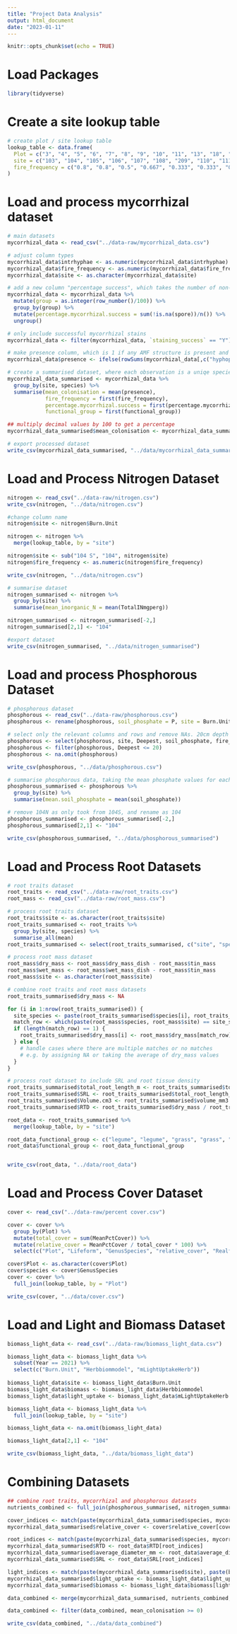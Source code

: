 ```yaml
---
title: "Project Data Analysis"
output: html_document
date: "2023-01-11"
---
```


```r
knitr::opts_chunk$set(echo = TRUE)
```

# Load Packages
```r
library(tidyverse)
```

# Create a site lookup table
```r
# create plot / site lookup table
lookup_table <- data.frame(
  Plot = c("3", "4", "5", "6", "7", "8", "9", "10", "11", "13", "18", "24", "24"),
  site = c("103", "104", "105", "106", "107", "108", "209", "110", "111", "113", "301", "104", "104 S"),
  fire_frequency = c("0.8", "0.8", "0.5", "0.667", "0.333", "0.333", "0", "0", "0.1", "0.1", "0", "0.8", "0.8")
)
```

# Load and process mycorrhizal dataset
```r
# main datasets
mycorrhizal_data <- read_csv("../data-raw/mycorrhizal_data.csv")

# adjust column types
mycorrhizal_data$intrhyphae <- as.numeric(mycorrhizal_data$intrhyphae)
mycorrhizal_data$fire_frequency <- as.numeric(mycorrhizal_data$fire_frequency)
mycorrhizal_data$site <- as.character(mycorrhizal_data$site)

# add a new column "percentage success", which takes the number of non-NA values per 100 rows and divides by 100
mycorrhizal_data <- mycorrhizal_data %>% 
  mutate(group = as.integer(row_number()/100)) %>%
  group_by(group) %>%
  mutate(percentage.mycorrhizal.success = sum(!is.na(spore))/n()) %>%
  ungroup()

# only include successful mycorrhizal stains
mycorrhizal_data <- filter(mycorrhizal_data, `staining_success` == "Y")

# make presence column, which is 1 if any AMF structure is present and 0 if no AMF structures are present
mycorrhizal_data$presence <- ifelse(rowSums(mycorrhizal_data[,c("hyphopodia", "intrhyphae", "arbuscule", "coil", "vesicle", "spore")]) > 0, 1, 0)

# create a summarised dataset, where each observation is a uniqe species / site combination
mycorrhizal_data_summarised <- mycorrhizal_data %>%
  group_by(site, species) %>%
  summarise(mean_colonisation = mean(presence),
            fire_frequency = first(fire_frequency),
            percentage.mycorrhizal.success = first(percentage.mycorrhizal.success),
            functional_group = first(functional_group))

## multiply decimal values by 100 to get a percentage
mycorrhizal_data_summarised$mean_colonisation <- mycorrhizal_data_summarised$mean_colonisation*100 

# export processed dataset
write_csv(mycorrhizal_data_summarised, "../data/mycorrhizal_data_summarised")
```

# Load and Process Nitrogen Dataset
```r
nitrogen <- read_csv("../data-raw/nitrogen.csv")
write_csv(nitrogen, "../data/nitrogen.csv")

#change column name
nitrogen$site <- nitrogen$Burn.Unit

nitrogen <- nitrogen %>%
  merge(lookup_table, by = "site")

nitrogen$site <- sub("104 S", "104", nitrogen$site)
nitrogen$fire_frequency <- as.numeric(nitrogen$fire_frequency)

write_csv(nitrogen, "../data/nitrogen.csv")

# summarise dataset
nitrogen_summarised <- nitrogen %>%
  group_by(site) %>%
  summarise(mean_inorganic_N = mean(TotalINmgperg))

nitrogen_summarised <- nitrogen_summarised[-2,]
nitrogen_summarised[2,1] <- "104"

#export dataset
write_csv(nitrogen_summarised, "../data/nitrogen_summarised")
```

# Load and process Phosphorous Dataset
```r
# phosphorous dataset
phosphorous <- read_csv("../data-raw/phosphorous.csv")
phosphorous <- rename(phosphorous, soil_phosphate = P, site = Burn.Unit, fire_frequency = Fire)

# select only the relevant columns and rows and remove NAs. 20cm depth makes comparable to nitrogen
phosphorous <- select(phosphorous, site, Deepest, soil_phosphate, fire_frequency, Ca, K)
phosphorous <- filter(phosphorous, Deepest <= 20)
phosphorous <- na.omit(phosphorous)

write_csv(phosphorous, "../data/phosphorous.csv")

# summarise phosphorous data, taking the mean phosphate values for each burn unit (site)
phosphorous_summarised <- phosphorous %>%
  group_by(site) %>%
  summarise(mean.soil_phosphate = mean(soil_phosphate))

# remove 104N as only took from 104S, and rename as 104
phosphorous_summarised <- phosphorous_summarised[-2,]
phosphorous_summarised[2,1] <- "104"

write_csv(phosphorous_summarised, "../data/phosphorous_summarised")
```

# Load and Process Root Datasets
```r
# root traits dataset
root_traits <- read_csv("../data-raw/root_traits.csv")
root_mass <- read_csv("../data-raw/root_mass.csv")

# process root traits dataset
root_traits$site <- as.character(root_traits$site)
root_traits_summarised <- root_traits %>%
  group_by(site, species) %>%
  summarise_all(mean)
root_traits_summarised <- select(root_traits_summarised, c("site", "species", "total_root_length_mm", "average_diameter_mm", "volume_mm3", "Number.of.Root.Tips", "Branching.frequency.per.mm"))

# process root mass dataset
root_mass$dry_mass <- root_mass$dry_mass_dish - root_mass$tin_mass
root_mass$wet_mass <- root_mass$wet_mass_dish - root_mass$tin_mass
root_mass$site <- as.character(root_mass$site)

# combine root traits and root mass datasets
root_traits_summarised$dry_mass <- NA

for (i in 1:nrow(root_traits_summarised)) {
  site_species <- paste(root_traits_summarised$species[i], root_traits_summarised$site[i])
  match_row <- which(paste(root_mass$species, root_mass$site) == site_species)
  if (length(match_row) == 1) {
    root_traits_summarised$dry_mass[i] <- root_mass$dry_mass[match_row]
  } else {
    # handle cases where there are multiple matches or no matches
    # e.g. by assigning NA or taking the average of dry_mass values
  }
}

# process root dataset to include SRL and root tissue density
root_traits_summarised$total_root_length_m <- root_traits_summarised$total_root_length_mm / 1000
root_traits_summarised$SRL <- root_traits_summarised$total_root_length_m / root_traits_summarised$dry_mass
root_traits_summarised$Volume.cm3 <- root_traits_summarised$volume_mm3 / 1000
root_traits_summarised$RTD <- root_traits_summarised$dry_mass / root_traits_summarised$Volume.cm3

root_data <- root_traits_summarised %>%
  merge(lookup_table, by = "site")

root_data_functional_group <- c("legume", "legume", "grass", "grass", "tree", "tree", "grass", "grass", "legume", "grass", "grass", "legume", "grass", "grass", "legume", "grass", "grass", "legume", "grass", "legume", "legume", "grass")
root_data$functional_group <- root_data_functional_group


write_csv(root_data, "../data/root_data")
```

# Load and Process Cover Dataset
```r
cover <- read_csv("../data-raw/percent cover.csv")

cover <- cover %>%
  group_by(Plot) %>%
  mutate(total_cover = sum(MeanPctCover)) %>%
  mutate(relative_cover = MeanPctCover / total_cover * 100) %>%
  select(c("Plot", "Lifeform", "GenusSpecies", "relative_cover", "Realfire", "MeanPctCover"))

cover$Plot <- as.character(cover$Plot)
cover$species <- cover$GenusSpecies
cover <- cover %>%
  full_join(lookup_table, by = "Plot")

write_csv(cover, "../data/cover.csv")
```

# Load and Light and Biomass Dataset
```r
biomass_light_data <- read_csv("../data-raw/biomass_light_data.csv")

biomass_light_data <- biomass_light_data %>%
  subset(Year == 2021) %>%
  select(c("Burn.Unit", "Herbbiommodel", "mLightUptakeHerb"))
  
biomass_light_data$site <- biomass_light_data$Burn.Unit
biomass_light_data$biomass <- biomass_light_data$Herbbiommodel
biomass_light_data$light_uptake <- biomass_light_data$mLightUptakeHerb

biomass_light_data <- biomass_light_data %>%
  full_join(lookup_table, by = "site")

biomass_light_data <- na.omit(biomass_light_data)

biomass_light_data[2,1] <- "104"

write_csv(biomass_light_data, "../data/biomass_light_data")
```

# Combining Datasets
```r
## combine root traits, mycorrhizal and phosphorous datasets
nutrients_combined <- full_join(phosphorous_summarised, nitrogen_summarised, by = "site")

cover_indices <- match(paste(mycorrhizal_data_summarised$species, mycorrhizal_data_summarised$site), paste(cover$species, cover$site))
mycorrhizal_data_summarised$relative_cover <- cover$relative_cover[cover_indices]

root_indices <- match(paste(mycorrhizal_data_summarised$species, mycorrhizal_data_summarised$site), paste(root_data$species, root_data$site))
mycorrhizal_data_summarised$RTD <- root_data$RTD[root_indices]
mycorrhizal_data_summarised$average_diameter_mm <- root_data$average_diameter_mm[root_indices]
mycorrhizal_data_summarised$SRL <- root_data$SRL[root_indices]

light_indices <- match(paste(mycorrhizal_data_summarised$site), paste(biomass_light_data$site))
mycorrhizal_data_summarised$light_uptake <- biomass_light_data$light_uptake[light_indices]
mycorrhizal_data_summarised$biomass <- biomass_light_data$biomass[light_indices]

data_combined <- merge(mycorrhizal_data_summarised, nutrients_combined, all = TRUE)

data_combined <- filter(data_combined, mean_colonisation >= 0)

write_csv(data_combined, "../data/data_combined")
```



